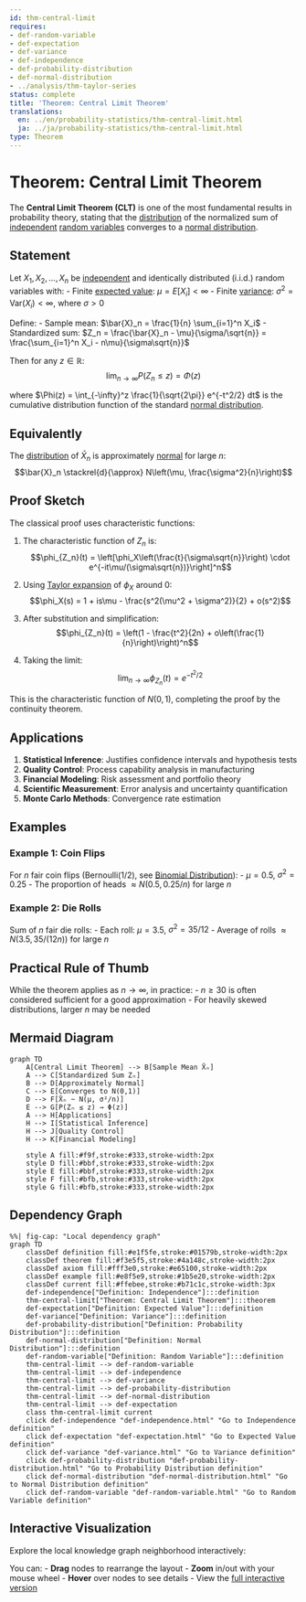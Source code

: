 ```yaml
---
id: thm-central-limit
requires:
- def-random-variable
- def-expectation
- def-variance
- def-independence
- def-probability-distribution
- def-normal-distribution
- ../analysis/thm-taylor-series
status: complete
title: 'Theorem: Central Limit Theorem'
translations:
  en: ../en/probability-statistics/thm-central-limit.html
  ja: ../ja/probability-statistics/thm-central-limit.html
type: Theorem
---
```


# Theorem: Central Limit Theorem {#thm-central-limit}

The **Central Limit Theorem (CLT)** is one of the most fundamental results in probability theory, stating that the [distribution](def-probability-distribution.qmd) of the normalized sum of [independent](def-independence.qmd) [random variables](def-random-variable.qmd) converges to a [normal distribution](def-normal-distribution.qmd).

## Statement

Let $X_1, X_2, \ldots, X_n$ be [independent](def-independence.qmd) and identically distributed (i.i.d.) random variables with:
- Finite [expected value](def-expectation.qmd): $\mu = E[X_i] < \infty$
- Finite [variance](def-variance.qmd): $\sigma^2 = \text{Var}(X_i) < \infty$, where $\sigma > 0$

Define:
- Sample mean: $\bar{X}_n = \frac{1}{n} \sum_{i=1}^n X_i$
- Standardized sum: $Z_n = \frac{\bar{X}_n - \mu}{\sigma/\sqrt{n}} = \frac{\sum_{i=1}^n X_i - n\mu}{\sigma\sqrt{n}}$

Then for any $z \in \mathbb{R}$:
$$\lim_{n \to \infty} P(Z_n \leq z) = \Phi(z)$$

where $\Phi(z) = \int_{-\infty}^z \frac{1}{\sqrt{2\pi}} e^{-t^2/2} dt$ is the cumulative distribution function of the standard [normal distribution](def-normal-distribution.qmd).

## Equivalently

The [distribution](def-probability-distribution.qmd) of $\bar{X}_n$ is approximately [normal](def-normal-distribution.qmd) for large $n$:
$$\bar{X}_n \stackrel{d}{\approx} N\left(\mu, \frac{\sigma^2}{n}\right)$$

## Proof Sketch

The classical proof uses characteristic functions:

1. The characteristic function of $Z_n$ is:
   $$\phi_{Z_n}(t) = \left[\phi_X\left(\frac{t}{\sigma\sqrt{n}}\right) \cdot e^{-it\mu/(\sigma\sqrt{n})}\right]^n$$

2. Using [Taylor expansion](../analysis/thm-taylor-series.qmd) of $\phi_X$ around 0:
   $$\phi_X(s) = 1 + is\mu - \frac{s^2(\mu^2 + \sigma^2)}{2} + o(s^2)$$

3. After substitution and simplification:
   $$\phi_{Z_n}(t) = \left(1 - \frac{t^2}{2n} + o\left(\frac{1}{n}\right)\right)^n$$

4. Taking the limit:
   $$\lim_{n \to \infty} \phi_{Z_n}(t) = e^{-t^2/2}$$

This is the characteristic function of $N(0,1)$, completing the proof by the continuity theorem.

## Applications

1. **Statistical Inference**: Justifies confidence intervals and hypothesis tests
2. **Quality Control**: Process capability analysis in manufacturing
3. **Financial Modeling**: Risk assessment and portfolio theory
4. **Scientific Measurement**: Error analysis and uncertainty quantification
5. **Monte Carlo Methods**: Convergence rate estimation

## Examples

### Example 1: Coin Flips
For $n$ fair coin flips (Bernoulli(1/2), see [Binomial Distribution](def-binomial-distribution.qmd)):
- $\mu = 0.5$, $\sigma^2 = 0.25$
- The proportion of heads $\approx N(0.5, 0.25/n)$ for large $n$

### Example 2: Die Rolls
Sum of $n$ fair die rolls:
- Each roll: $\mu = 3.5$, $\sigma^2 = 35/12$
- Average of rolls $\approx N(3.5, 35/(12n))$ for large $n$

## Practical Rule of Thumb

While the theorem applies as $n \to \infty$, in practice:
- $n \geq 30$ is often considered sufficient for a good approximation
- For heavily skewed distributions, larger $n$ may be needed

## Mermaid Diagram

```mermaid
graph TD
    A[Central Limit Theorem] --> B[Sample Mean X̄ₙ]
    A --> C[Standardized Sum Zₙ]
    B --> D[Approximately Normal]
    C --> E[Converges to N(0,1)]
    D --> F[X̄ₙ ~ N(μ, σ²/n)]
    E --> G[P(Zₙ ≤ z) → Φ(z)]
    A --> H[Applications]
    H --> I[Statistical Inference]
    H --> J[Quality Control]
    H --> K[Financial Modeling]

    style A fill:#f9f,stroke:#333,stroke-width:2px
    style D fill:#bbf,stroke:#333,stroke-width:2px
    style E fill:#bbf,stroke:#333,stroke-width:2px
    style F fill:#bfb,stroke:#333,stroke-width:2px
    style G fill:#bfb,stroke:#333,stroke-width:2px
```

## Dependency Graph

```mermaid
%%| fig-cap: "Local dependency graph"
graph TD
    classDef definition fill:#e1f5fe,stroke:#01579b,stroke-width:2px
    classDef theorem fill:#f3e5f5,stroke:#4a148c,stroke-width:2px
    classDef axiom fill:#fff3e0,stroke:#e65100,stroke-width:2px
    classDef example fill:#e8f5e9,stroke:#1b5e20,stroke-width:2px
    classDef current fill:#ffebee,stroke:#b71c1c,stroke-width:3px
    def-independence["Definition: Independence"]:::definition
    thm-central-limit["Theorem: Central Limit Theorem"]:::theorem
    def-expectation["Definition: Expected Value"]:::definition
    def-variance["Definition: Variance"]:::definition
    def-probability-distribution["Definition: Probability Distribution"]:::definition
    def-normal-distribution["Definition: Normal Distribution"]:::definition
    def-random-variable["Definition: Random Variable"]:::definition
    thm-central-limit --> def-random-variable
    thm-central-limit --> def-independence
    thm-central-limit --> def-variance
    thm-central-limit --> def-probability-distribution
    thm-central-limit --> def-normal-distribution
    thm-central-limit --> def-expectation
    class thm-central-limit current
    click def-independence "def-independence.html" "Go to Independence definition"
    click def-expectation "def-expectation.html" "Go to Expected Value definition"
    click def-variance "def-variance.html" "Go to Variance definition"
    click def-probability-distribution "def-probability-distribution.html" "Go to Probability Distribution definition"
    click def-normal-distribution "def-normal-distribution.html" "Go to Normal Distribution definition"
    click def-random-variable "def-random-variable.html" "Go to Random Variable definition"
```

## Interactive Visualization

Explore the local knowledge graph neighborhood interactively:

::: {.graph-viz data-id="thm-central-limit" data-width="700" data-height="500"}
:::

You can:
- **Drag** nodes to rearrange the layout
- **Zoom** in/out with your mouse wheel
- **Hover** over nodes to see details
- View the [full interactive version](../../output/interactive/thm-central-limit.html){target="_blank"}
